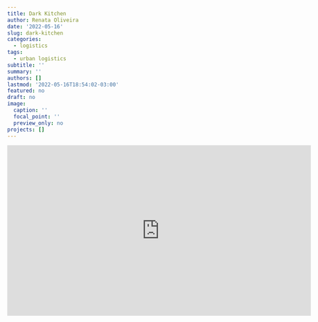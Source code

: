 ```yaml
---
title: Dark Kitchen
author: Renata Oliveira
date: '2022-05-16'
slug: dark-kitchen
categories:
  - logistics
tags:
  - urban logistics
subtitle: ''
summary: ''
authors: []
lastmod: '2022-05-16T18:54:02-03:00'
featured: no
draft: no
image:
  caption: ''
  focal_point: ''
  preview_only: no
projects: []
---
```


<iframe width="701" height="394" src="https://www.youtube.com/embed/jAR_Et-C0vc" title="YouTube video player" frameborder="0" allow="accelerometer; autoplay; clipboard-write; encrypted-media; gyroscope; picture-in-picture" allowfullscreen></iframe>
